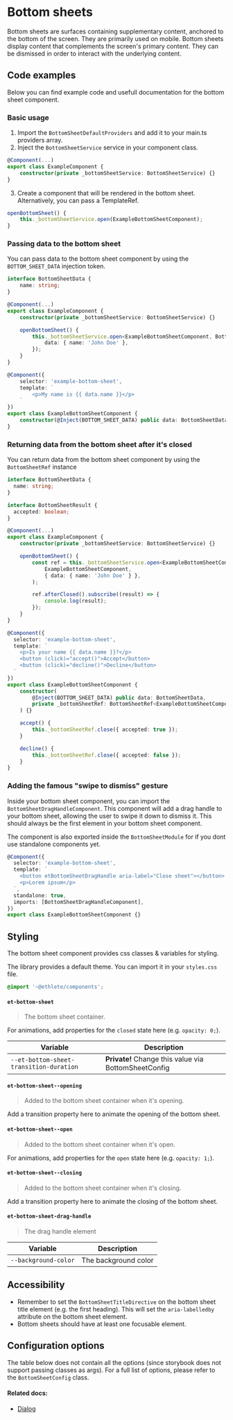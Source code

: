 # Bottom sheets

Bottom sheets are surfaces containing supplementary content, anchored to the bottom of the screen.
They are primarily used on mobile.
Bottom sheets display content that complements the screen's primary content. They can be dismissed in order to interact with the underlying content.

## Code examples

Below you can find example code and usefull documentation for the bottom sheet component.

### Basic usage

1. Import the `BottomSheetDefaultProviders` and add it to your main.ts providers array.
2. Inject the `BottomSheetService` service in your component class.

```ts
@Component(...)
export class ExampleComponent {
    constructor(private _bottomSheetService: BottomSheetService) {}
}
```

3. Create a component that will be rendered in the bottom sheet. Alternatively, you can pass a TemplateRef.

```ts
openBottomSheet() {
    this._bottomSheetService.open(ExampleBottomSheetComponent);
}
```

### Passing data to the bottom sheet

You can pass data to the bottom sheet component by using the `BOTTOM_SHEET_DATA` injection token.

```ts
interface BottomSheetData {
    name: string;
}

@Component(...)
export class ExampleComponent {
    constructor(private _bottomSheetService: BottomSheetService) {}

    openBottomSheet() {
        this._bottomSheetService.open<ExampleBottomSheetComponent, BottomSheetData>(ExampleBottomSheetComponent, {
            data: { name: 'John Doe' },
        });
    }
}

@Component({
    selector: 'example-bottom-sheet',
    template: `
        <p>My name is {{ data.name }}</p>
    `
})
export class ExampleBottomSheetComponent {
    constructor(@Inject(BOTTOM_SHEET_DATA) public data: BottomSheetData) {}
}
```

### Returning data from the bottom sheet after it's closed

You can return data from the bottom sheet component by using the `BottomSheetRef` instance

```ts
interface BottomSheetData {
  name: string;
}

interface BottomSheetResult {
  accepted: boolean;
}

@Component(...)
export class ExampleComponent {
    constructor(private _bottomSheetService: BottomSheetService) {}

    openBottomSheet() {
        const ref = this._bottomSheetService.open<ExampleBottomSheetComponent, BottomSheetData, BottomSheetResult>(
            ExampleBottomSheetComponent,
            { data: { name: 'John Doe' } },
        );

        ref.afterClosed().subscribe((result) => {
            console.log(result);
        });
    }
}

@Component({
  selector: 'example-bottom-sheet',
  template: `
    <p>Is your name {{ data.name }}?</p>
    <button (click)="accept()">Accept</button>
    <button (click)="decline()">Decline</button>
  `
})
export class ExampleBottomSheetComponent {
    constructor(
        @Inject(BOTTOM_SHEET_DATA) public data: BottomSheetData,
        private _bottomSheetRef: BottomSheetRef<ExampleBottomSheetComponent, BottomSheetResult>
    ) {}

    accept() {
        this._bottomSheetRef.close({ accepted: true });
    }

    decline() {
        this._bottomSheetRef.close({ accepted: false });
    }
}
```

### Adding the famous "swipe to dismiss" gesture

Inside your bottom sheet component, you can import the `BottomSheetDragHandleComponent`.
This component will add a drag handle to your bottom sheet, allowing the user to swipe it down to dismiss it.
This should always be the first element in your bottom sheet component.

The component is also exported inside the `BottomSheetModule` for if you dont use standalone components yet.

```ts
@Component({
  selector: 'example-bottom-sheet',
  template: `
    <button etBottomSheetDragHandle aria-label="Close sheet"></button>
    <p>Lorem ipsum</p>
  `,
  standalone: true,
  imports: [BottomSheetDragHandleComponent],
})
export class ExampleBottomSheetComponent {}
```

## Styling

The bottom sheet component provides css classes & variables for styling.

The library provides a default theme. You can import it in your `styles.css` file.

```scss
@import '~@ethlete/components';
```

#### `et-bottom-sheet`

> The bottom sheet container.

For animations, add properties for the `closed` state here (e.g. `opacity: 0;`).

| Variable                                | Description                                          |
| --------------------------------------- | ---------------------------------------------------- |
| `--et-bottom-sheet-transition-duration` | **Private!** Change this value via BottomSheetConfig |

#### `et-bottom-sheet--opening`

> Added to the bottom sheet container when it's opening.

Add a transition property here to animate the opening of the bottom sheet.

#### `et-bottom-sheet--open`

> Added to the bottom sheet container when it's open.

For animations, add properties for the `open` state here (e.g. `opacity: 1;`).

#### `et-bottom-sheet--closing`

> Added to the bottom sheet container when it's closing.

Add a transition property here to animate the closing of the bottom sheet.

#### `et-bottom-sheet-drag-handle`

> The drag handle element

| Variable             | Description          |
| -------------------- | -------------------- |
| `--background-color` | The background color |

## Accessibility

- Remember to set the `BottomSheetTitleDirective` on the bottom sheet title element (e.g. the first heading). This will set the `aria-labelledby` attribute on the bottom sheet element.
- Bottom sheets should have at least one focusable element.

## Configuration options

The table below does not contain all the options (since storybook does not support passing classes as args).
For a full list of options, please refer to the `BottomSheetConfig` class.


<ArgsTable story={PRIMARY_STORY} />

#### Related docs:

- [Dialog](/docs/components-overlay-dialog--default)
